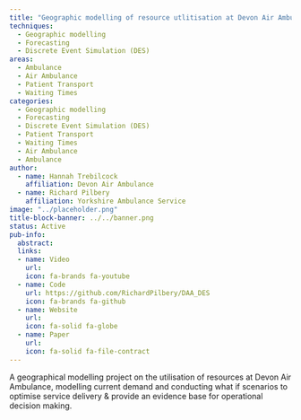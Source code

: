 ```yaml
---
title: "Geographic modelling of resource utlitisation at Devon Air Ambulance"
techniques:
  - Geographic modelling
  - Forecasting
  - Discrete Event Simulation (DES)
areas:
  - Ambulance
  - Air Ambulance
  - Patient Transport
  - Waiting Times
categories:
  - Geographic modelling
  - Forecasting
  - Discrete Event Simulation (DES)
  - Patient Transport
  - Waiting Times
  - Air Ambulance
  - Ambulance
author:
  - name: Hannah Trebilcock
    affiliation: Devon Air Ambulance
  - name: Richard Pilbery
    affiliation: Yorkshire Ambulance Service
image: "../placeholder.png"
title-block-banner: ../../banner.png
status: Active
pub-info:
  abstract:
  links:
  - name: Video
    url:
    icon: fa-brands fa-youtube
  - name: Code
    url: https://github.com/RichardPilbery/DAA_DES
    icon: fa-brands fa-github
  - name: Website
    url:
    icon: fa-solid fa-globe
  - name: Paper
    url:
    icon: fa-solid fa-file-contract
---
```


 A geographical modelling project on the utilisation of resources at Devon Air Ambulance, modelling current demand and conducting what if scenarios to optimise service delivery & provide an evidence base for operational decision making.
